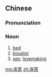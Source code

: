 ==Chinese==
{{zh-forms}}

===Pronunciation===
{{zh-pron
|m=chuángzǐ
|c=cong4 zi2
|cat=n
}}

===Noun===
{{zh-noun}}

# [[bed]]
# [[boudoir]]
# [[sex]]; [[lovemaking]]

[[mg:床笫]]
[[zh:床笫]]